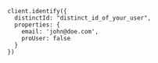 ```node
client.identify({
  distinctId: "distinct_id_of_your_user",
  properties: {
    email: 'john@doe.com',
    proUser: false
  }
})
```